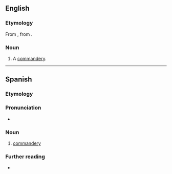 ==English==

===Etymology===
From {{der|en|es|comandancia}}, from {{af|es|comandante|-ancia|nocat=1}}. 

===Noun===
{{head|en|noun}}

# A [[commandery]].

----

==Spanish==

===Etymology===
{{af|es|comandante|-ancia}}

===Pronunciation===
* {{es-IPA}}

===Noun===
{{es-noun|f}}

# [[commandery]]

===Further reading===
* {{R:DRAE}}
